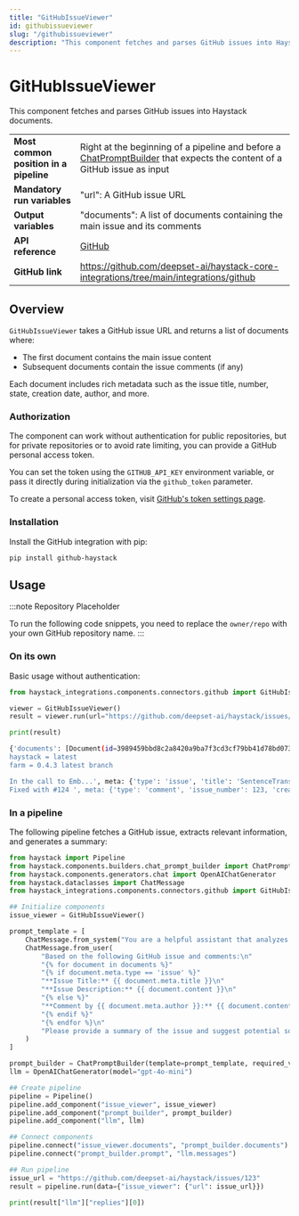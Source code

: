 ```yaml
---
title: "GitHubIssueViewer"
id: githubissueviewer
slug: "/githubissueviewer"
description: "This component fetches and parses GitHub issues into Haystack documents."
---
```


# GitHubIssueViewer

This component fetches and parses GitHub issues into Haystack documents.

|                                        |                                                                                                                                                  |
| -------------------------------------- | ------------------------------------------------------------------------------------------------------------------------------------------------ |
| **Most common position in a pipeline** | Right at the beginning of a pipeline and before a [ChatPromptBuilder](../builders/chatpromptbuilder.mdx) that expects the content of a GitHub issue as input |
| **Mandatory run variables**            | "url": A GitHub issue URL                                                                                                                        |
| **Output variables**                   | "documents": A list of documents containing the main issue and its comments                                                                      |
| **API reference**                      | [GitHub](/reference/integrations-github)                                                                                                                |
| **GitHub link**                        | https://github.com/deepset-ai/haystack-core-integrations/tree/main/integrations/github                                                         |

## Overview

`GitHubIssueViewer` takes a GitHub issue URL and returns a list of documents where:

- The first document contains the main issue content
- Subsequent documents contain the issue comments (if any)

Each document includes rich metadata such as the issue title, number, state, creation date, author, and more.

### Authorization

The component can work without authentication for public repositories, but for private repositories or to avoid rate limiting, you can provide a GitHub personal access token.

You can set the token using the `GITHUB_API_KEY` environment variable, or pass it directly during initialization via the `github_token` parameter.

To create a personal access token, visit [GitHub's token settings page](https://github.com/settings/tokens).

### Installation

Install the GitHub integration with pip:

```shell
pip install github-haystack
```

## Usage

:::note
Repository Placeholder

To run the following code snippets, you need to replace the `owner/repo` with your own GitHub repository name.
:::

### On its own

Basic usage without authentication:

```python
from haystack_integrations.components.connectors.github import GitHubIssueViewer

viewer = GitHubIssueViewer()
result = viewer.run(url="https://github.com/deepset-ai/haystack/issues/123")

print(result)
```

```bash
{'documents': [Document(id=3989459bbd8c2a8420a9ba7f3cd3cf79bb41d78bd0738882e57d509e1293c67a, content: 'sentence-transformers = 0.2.6.1
haystack = latest
farm = 0.4.3 latest branch

In the call to Emb...', meta: {'type': 'issue', 'title': 'SentenceTransformer no longer accepts \'gpu" as argument', 'number': 123, 'state': 'closed', 'created_at': '2020-05-28T04:49:31Z', 'updated_at': '2020-05-28T07:11:43Z', 'author': 'predoctech', 'url': 'https://github.com/deepset-ai/haystack/issues/123'}), Document(id=a8a56b9ad119244678804d5873b13da0784587773d8f839e07f644c4d02c167a, content: 'Thanks for reporting!
Fixed with #124 ', meta: {'type': 'comment', 'issue_number': 123, 'created_at': '2020-05-28T07:11:42Z', 'updated_at': '2020-05-28T07:11:42Z', 'author': 'tholor', 'url': 'https://github.com/deepset-ai/haystack/issues/123#issuecomment-635153940'})]}
```

### In a pipeline

The following pipeline fetches a GitHub issue, extracts relevant information, and generates a summary:

```python
from haystack import Pipeline
from haystack.components.builders.chat_prompt_builder import ChatPromptBuilder
from haystack.components.generators.chat import OpenAIChatGenerator
from haystack.dataclasses import ChatMessage
from haystack_integrations.components.connectors.github import GitHubIssueViewer

## Initialize components
issue_viewer = GitHubIssueViewer()

prompt_template = [
    ChatMessage.from_system("You are a helpful assistant that analyzes GitHub issues."),
    ChatMessage.from_user(
        "Based on the following GitHub issue and comments:\n"
        "{% for document in documents %}"
        "{% if document.meta.type == 'issue' %}"
        "**Issue Title:** {{ document.meta.title }}\n"
        "**Issue Description:** {{ document.content }}\n"
        "{% else %}"
        "**Comment by {{ document.meta.author }}:** {{ document.content }}\n"
        "{% endif %}"
        "{% endfor %}\n"
        "Please provide a summary of the issue and suggest potential solutions."
    )
]

prompt_builder = ChatPromptBuilder(template=prompt_template, required_variables="*")
llm = OpenAIChatGenerator(model="gpt-4o-mini")

## Create pipeline
pipeline = Pipeline()
pipeline.add_component("issue_viewer", issue_viewer)
pipeline.add_component("prompt_builder", prompt_builder)
pipeline.add_component("llm", llm)

## Connect components
pipeline.connect("issue_viewer.documents", "prompt_builder.documents")
pipeline.connect("prompt_builder.prompt", "llm.messages")

## Run pipeline
issue_url = "https://github.com/deepset-ai/haystack/issues/123"
result = pipeline.run(data={"issue_viewer": {"url": issue_url}})

print(result["llm"]["replies"][0])
```
